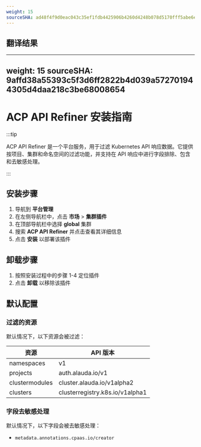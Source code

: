 ```yaml
---
weight: 15
sourceSHA: ad48f4f9d0eac043c35ef1fdb4425906b4260d4248b078d5170fff5abe6eb3fc
---
```


## 翻译结果

---
weight: 15
sourceSHA: 9affd38a55393c5f3d6ff2822b4d039a572701944305d4daa218c3be68008654
---

# ACP API Refiner 安装指南

:::tip

ACP API Refiner 是一个平台服务，用于过滤 Kubernetes API 响应数据。它提供按项目、集群和命名空间的过滤功能，并支持在 API 响应中进行字段排除、包含和去敏感处理。

:::

## 安装步骤

1. 导航到 **平台管理**
2. 在左侧导航栏中，点击 **市场** > **集群插件**
3. 在顶部导航栏中选择 **global** 集群
4. 搜索 **ACP API Refiner** 并点击查看其详细信息
5. 点击 **安装** 以部署该插件

## 卸载步骤

1. 按照安装过程中的步骤 1-4 定位插件
2. 点击 **卸载** 以移除该插件

## 默认配置

### 过滤的资源

默认情况下，以下资源会被过滤：

| 资源           | API 版本                          |
| -------------- | --------------------------------- |
| namespaces     | v1                                |
| projects       | auth.alauda.io/v1                |
| clustermodules | cluster.alauda.io/v1alpha2       |
| clusters       | clusterregistry.k8s.io/v1alpha1   |

### 字段去敏感处理

默认情况下，以下字段会被去敏感处理：

- `metadata.annotations.cpaas.io/creator`
